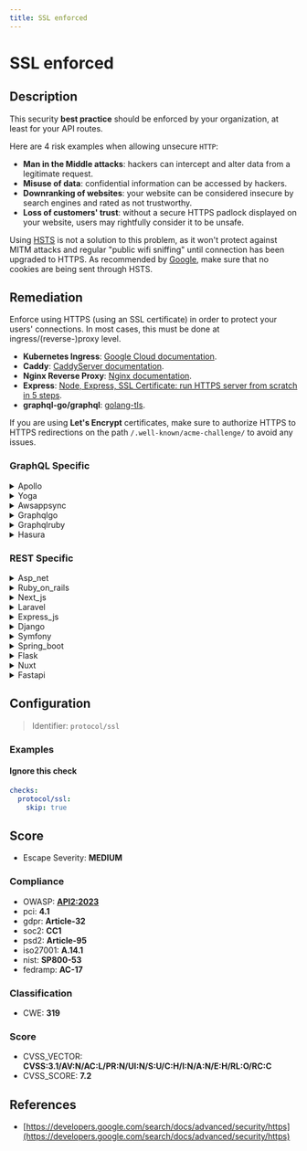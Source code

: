 ```yaml
---
title: SSL enforced
---
```


# SSL enforced

## Description

This security **best practice** should be enforced by your organization, at least for your API routes.

Here are 4 risk examples when allowing unsecure `HTTP`:

- **Man in the Middle attacks**: hackers can intercept and alter data from a legitimate request.
- **Misuse of data**: confidential information can be accessed by hackers.
- **Downranking of websites**: your website can be considered insecure by search engines and rated as not trustworthy.
- **Loss of customers' trust**: without a secure HTTPS padlock displayed on your website, users may rightfully consider it to be unsafe.

Using [HSTS](https://en.wikipedia.org/wiki/HTTP_Strict_Transport_Security) is not a solution to this problem, as it won't protect against MITM attacks and regular "public wifi sniffing" until connection has been upgraded to HTTPS.
As recommended by [Google](https://developers.google.com/search/docs/advanced/security/https), make sure that no cookies are being sent through HSTS.


## Remediation

Enforce using HTTPS (using an SSL certificate) in order to protect your users' connections.
In most cases, this must be done at ingress/(reverse-)proxy level.

- **Kubernetes Ingress**: [Google Cloud documentation](https://cloud.google.com/kubernetes-engine/docs/how-to/ingress-features#https_redirect).
- **Caddy**: [CaddyServer documentation](https://caddyserver.com/docs/json/apps/http/servers/automatic_https/).
- **Nginx Reverse Proxy**: [Nginx documentation](https://docs.nginx.com/nginx/admin-guide/security-controls/securing-http-traffic-upstream/).
- **Express**: [Node, Express, SSL Certificate: run HTTPS server from scratch in 5 steps](https://dev.to/omergulen/step-by-step-node-express-ssl-certificate-run-https-server-from-scratch-in-5-steps-5b87).
- **graphql-go/graphql**: [golang-tls](https://github.com/denji/golang-tls).

If you are using **Let's Encrypt** certificates, make sure to authorize HTTPS to HTTPS redirections on the path `/.well-known/acme-challenge/` to avoid any issues.



### GraphQL Specific

<details>
    <summary>Apollo</summary>

Ensure that the Apollo framework engine is configured to enforce SSL/TLS encryption for all incoming and outgoing connections to prevent data interception and man-in-the-middle attacks. This can typically be achieved by setting up HTTPS for your Apollo server and using secure WebSockets (WSS) for subscriptions.

</details>

<details>
    <summary>Yoga</summary>

Ensure that the Yoga framework engine is configured to enforce SSL/TLS for all connections to prevent data interception and man-in-the-middle attacks. This can typically be achieved by configuring the server to redirect all HTTP requests to HTTPS, setting up HSTS (HTTP Strict Transport Security), and ensuring that SSL certificates are valid and up-to-date. Additionally, consider implementing TLS 1.2 or higher for enhanced security.

</details>

<details>
    <summary>Awsappsync</summary>

Ensure that SSL is enforced for all data in transit to and from AWS AppSync by configuring the API to require HTTPS for all requests and by using AWS-managed certificates for SSL/TLS termination.

</details>

<details>
    <summary>Graphqlgo</summary>

Ensure that the GraphQL Go framework engine is configured to enforce SSL/TLS connections for all incoming and outgoing communications to prevent data interception and man-in-the-middle attacks. This can typically be achieved by setting up an SSL-enabled proxy in front of the application or by configuring the server to only accept secure connections. Additionally, consider implementing HSTS (HTTP Strict Transport Security) to enforce SSL/TLS usage for all clients.

</details>

<details>
    <summary>Graphqlruby</summary>

Ensure that SSL is enforced for all GraphQL Ruby framework engine connections to prevent data interception and man-in-the-middle attacks. Configure the server to redirect all HTTP requests to HTTPS and use SSL certificates from a trusted certificate authority. Additionally, set the 'force_ssl' configuration option to 'true' in the environment configuration file to enforce SSL usage.

</details>

<details>
    <summary>Hasura</summary>

Ensure that SSL is enforced for all connections to the Hasura GraphQL engine by setting the environment variable `HASURA_GRAPHQL_SSL_CERT_DIR` to the directory containing your SSL certificates. Additionally, configure your reverse proxy or load balancer to only accept secure HTTPS connections.

</details>


### REST Specific

<details>
    <summary>Asp_net</summary>

Implement SSL/TLS to encrypt all data in transit. Ensure all ASP.NET applications redirect HTTP traffic to HTTPS, utilize the `RequireHttpsAttribute` for MVC controllers, and set `Strict-Transport-Security` headers to enforce HSTS, while ensuring cookies have the `secure` flag set to prevent transmission over unencrypted connections.

</details>

<details>
    <summary>Ruby_on_rails</summary>

In Ruby on Rails, enforce SSL by setting 'config.force_ssl = true' in the 'config/environments/production.rb' file. This will ensure that all access to your application's routes is over HTTPS, redirecting any HTTP requests to HTTPS, and securing your data with SSL/TLS encryption.

</details>

<details>
    <summary>Next_js</summary>

Implement SSL/TLS to ensure all data transmitted between the Next.js server and clients is encrypted. Configure your server to redirect all HTTP traffic to HTTPS and use HSTS to enforce SSL. Update all internal links to use HTTPS and set secure attributes on cookies.

</details>

<details>
    <summary>Laravel</summary>

In Laravel, enforce SSL by adding a middleware that redirects all HTTP requests to HTTPS. Use the 'forceScheme' method on the URL facade within the middleware to ensure all generated URLs are HTTPS. Additionally, set the 'SECURE_COOKIES' environment variable to true to make all cookies secure by default.

</details>

<details>
    <summary>Express_js</summary>

Implement SSL/TLS encryption for all Express.js routes by configuring the server to only serve content over HTTPS. Acquire and install an SSL certificate, redirect all HTTP traffic to HTTPS, and use the 'helmet' middleware to set HTTP headers for security, including HSTS, to prevent any non-encrypted connections.

</details>

<details>
    <summary>Django</summary>

In Django, ensure SSL/TLS is enforced by setting the 'SECURE_SSL_REDIRECT' to 'True' in your settings.py file. This will redirect all HTTP requests to HTTPS. Additionally, set 'SESSION_COOKIE_SECURE' and 'CSRF_COOKIE_SECURE' to 'True' to prevent cookies from being transmitted over non-HTTPS connections. Use Django's built-in '@require_https' decorator for views that require SSL. For added security, consider implementing HSTS by setting 'SECURE_HSTS_SECONDS', 'SECURE_HSTS_INCLUDE_SUBDOMAINS', and 'SECURE_HSTS_PRELOAD' appropriately.

</details>

<details>
    <summary>Symfony</summary>

In Symfony, enforce SSL by configuring your web server to redirect all HTTP traffic to HTTPS. Additionally, set the 'security.yml' to require HTTPS for all routes by using the 'requires_channel: https' under your firewall settings. Implement HSTS by adding the 'Strict-Transport-Security' header in your response. This ensures all data is encrypted during transit, protecting against eavesdropping and tampering.

</details>

<details>
    <summary>Spring_boot</summary>

In Spring Boot applications, enforce SSL by configuring the server to redirect all HTTP requests to HTTPS. This can be achieved by setting the 'security.require-ssl=true' property in the application.properties file or by implementing a WebSecurityConfigurerAdapter that redirects all incoming HTTP requests to HTTPS. Additionally, use the '@EnableWebSecurity' annotation to activate security features and configure HSTS headers to instruct browsers to only communicate over HTTPS.

</details>

<details>
    <summary>Flask</summary>

In Flask, ensure SSL/TLS is enforced by redirecting all HTTP requests to HTTPS. Use the 'Flask-Talisman' extension to set strict HTTPS-only transport security headers and manage secure cookies. Configure your web server to handle SSL termination and always serve your Flask application over a secure connection.

</details>

<details>
    <summary>Nuxt</summary>

Ensure all Nuxt.js applications are configured to use HTTPS by default. Set up a permanent redirect from HTTP to HTTPS to prevent any unencrypted traffic. Utilize the `server.https` option in `nuxt.config.js` to specify the SSL certificate and key, and consider implementing HSTS headers to enforce secure connections. Regularly update your SSL certificates and use strong encryption protocols to maintain the highest level of security.

</details>

<details>
    <summary>Fastapi</summary>

In FastAPI, ensure all API routes are configured to use HTTPS by setting up SSL/TLS certificates. Redirect all HTTP traffic to HTTPS and implement HSTS headers to enforce secure connections. Avoid sending sensitive data over unencrypted channels and consider using middleware to automate HTTPS redirection.

</details>

## Configuration

> Identifier: `protocol/ssl`



### Examples



#### Ignore this check

```yaml
checks:
  protocol/ssl:
    skip: true
```




## Score

- Escape Severity: **<span className="medium-severity">MEDIUM</span>**

### Compliance

- OWASP: **[API2:2023](https://github.com/OWASP/API-Security/blob/master/editions/2023/en/0xa2-broken-authentication.md)**
- pci: **4.1**
- gdpr: **Article-32**
- soc2: **CC1**
- psd2: **Article-95**
- iso27001: **A.14.1**
- nist: **SP800-53**
- fedramp: **AC-17**

### Classification

- CWE: **319**




### Score

- CVSS_VECTOR: **CVSS:3.1/AV:N/AC:L/PR:N/UI:N/S:U/C:H/I:N/A:N/E:H/RL:O/RC:C**
- CVSS_SCORE: **7.2**

## References

- [https://developers.google.com/search/docs/advanced/security/https](https://developers.google.com/search/docs/advanced/security/https)
  